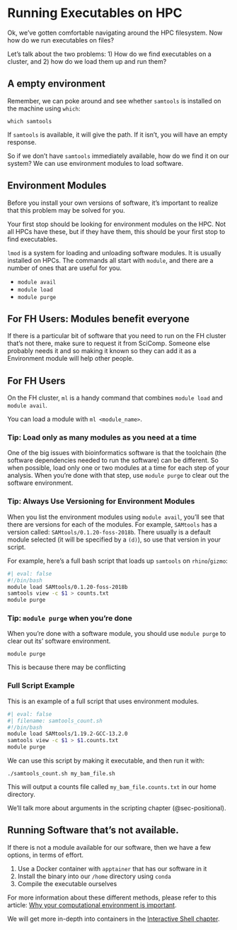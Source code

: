 # Running Executables on HPC

Ok, we've gotten comfortable navigating around the HPC filesystem. Now how do we run executables on files?

Let's talk about the two problems: 1) How do we find executables on a cluster, and 2) how do we load them up and run them?

## A empty environment

Remember, we can poke around and see whether `samtools` is installed on the machine using `which`:

```
which samtools
```

If `samtools` is available, it will give the path. If it isn't, you will have an empty response.

So if we don't have `samtools` immediately available, how do we find it on our system? We can use environment modules to load software.


## Environment Modules

Before you install your own versions of software, it's important to realize that this problem may be solved for you.

Your first stop should be looking for environment modules on the HPC. Not all HPCs have these, but if they have them, this should be your first stop to find executables. 

`lmod` is a system for loading and unloading software modules. It is usually installed on HPCs. The commands all start with `module`, and there are a number of ones that are useful for you.

- `module avail`
- `module load`
- `module purge`

:::{callout-note}
## For FH Users: Modules benefit everyone

If there is a particular bit of software that you need to run on the FH cluster that's not there, make sure to request it from SciComp. Someone else probably needs it and so making it known so they can add it as a Environment module will help other people.
:::


:::{.callout}
## For FH Users

On the FH cluster, `ml` is a handy command that combines `module load` and `module avail`.

You can load a module with `ml <module_name>`.
:::

### Tip: Load only as many modules as you need at a time

One of the big issues with bioinformatics software is that the toolchain (the software dependencies needed to run the software) can be different. So when possible, load only one or two modules at a time for each step of your analysis. When you're done with that step, use `module purge` to clear out the software environment.

### Tip: Always Use Versioning for Environment Modules

When you list the environment modules using `module avail`, you'll see that there are versions for each of the modules. For example, `SAMtools` has a version called: `SAMtools/0.1.20-foss-2018b`. There usually is a default module selected (it will be specified by a `(d)`), so use that version in your script.

For example, here's a full bash script that loads up `samtools` on `rhino`/`gizmo`:

```{bash}
#| eval: false
#!/bin/bash
module load SAMtools/0.1.20-foss-2018b
samtools view -c $1 > counts.txt
module purge
```


### Tip: `module purge` when you're done

When you're done with a software module, you should use `module purge` to clear out its' software environment. 

```
module purge
```

This is because there may be conflicting 

### Full Script Example

This is an example of a full script that uses environment modules. 

```bash
#| eval: false
#| filename: samtools_count.sh
#!/bin/bash
module load SAMtools/1.19.2-GCC-13.2.0
samtools view -c $1 > $1.counts.txt
module purge
```

We can use this script by making it executable, and then run it with:

```
./samtools_count.sh my_bam_file.sh
```

This will output a counts file called `my_bam_file.counts.txt` in our home directory.

We'll talk more about arguments in the scripting chapter (@sec-positional).

## Running Software that's not available.

If there is not a module available for our software, then we have a few options, in terms of effort.

1. Use a Docker container with `apptainer` that has our software in it
2. Install the binary into our `/home` directory using `conda`
3. Compile the executable ourselves

For more information about these different methods, please refer to this article: [Why your computational environment is important](https://sciwiki.fredhutch.org/dasldemos/computational_rank/).

We will get more in-depth into containers in the [Interactive Shell chapter](interactive_shell.html).

